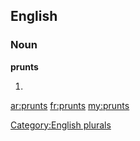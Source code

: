 ==English==

===Noun===
'''prunts'''

# {{plural of|[[prunt]]}}

[[Category:English plurals]]

[[ar:prunts]]
[[fr:prunts]]
[[my:prunts]]